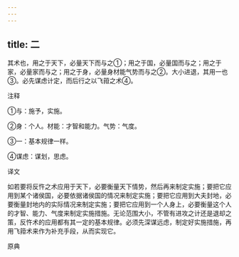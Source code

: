 ```yaml
---
---
---
```

title: 二
---



其术也，用之于天下，必量天下而与之①；用之于国，必量国而与之；用之于家，必量家而与之；用之于身，必量身材能气势而与之②。大小进退，其用一也③。必先谋虑计定，而后行之以飞箝之术④。

注释

①与：施予，实施。

②身：个人。材能：才智和能力。气势：气度。

③一：基本规律一样。

④谋虑：谋划，思虑。

译文

如若要将反忤之术应用于天下，必要衡量天下情势，然后再来制定实施；要把它应用到某个诸侯国，必要依据诸侯国的情况来制定实施；要把它应用到大夫封地，必要衡量封地内的实际情况来制定实施；要把它应用到一个人身上，必要衡量这个人的才智、能力、气度来制定实施措施。无论范围大小，不管有进攻之计还是退却之策，反忤术的应用都有其一定的基本规律。必须先深谋远虑，制定好实施措施，再用飞箝术来作为补充手段，从而实现它。

原典